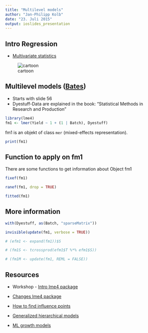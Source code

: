 ```yaml
---
title: "Multilevel models"
author: "Jan-Philipp Kolb"
date: "23. Juli 2015"
output: ioslides_presentation
---
```


## Intro Regression

- [Multivariate statistics](http://www.statistics4u.info/fundstat_germ/cc_multivar_stat.html)

![cartoon](http://www.statistics4u.info/fundstat_germ/img/gm_bivarstat_tusche.png)


## Multilevel models ([Bates](http://www.unil.ch/webdav/site/ee/shared/WorkshopD.pdf))

- Starts with slide 56
- Dyestuff-Data are explained in the book: "Statistical Methods in Research and Production"

```r
library(lme4)
fm1 <- lmer(Yield ~ 1 + (1 | Batch), Dyestuff)
```

fm1 is an objekt of class `mer` (mixed-effects representation).

```r
print(fm1)
```


## Function to apply on fm1

There are some functions to get information about Object fm1

```r
fixef(fm1)

ranef(fm1, drop = TRUE)

fitted(fm1)
```

## More information

```r
with(Dyestuff, as(Batch, "sparseMatrix"))

invisible(update(fm1, verbose = TRUE))

# (efm1 <- expand(fm1))$S

# (fm1S <- tcrossprod(efm1$T %*% efm1$S))

# (fm1M <- update(fm1, REML = FALSE))
```

## Resources

- Workshop - [Intro lme4 package](http://www.unil.ch/webdav/site/ee/shared/WorkshopD.pdf)
 

 - [Changes lme4 package](lme4.R-forge.R-project.org)
 

- [How to find influence points](http://www.r-bloggers.com/influence-me-tools-for-detecting-influential-data-in-multilevel-regression-models/) 


 - [Generalized hierarchical models](http://journal.r-project.org/archive/2010-2/RJournal_2010-2_Roennegaard~et~al.pdf)
 
- [ML growth models](http://www.r-bloggers.com/analysing-longitudinal-data-multilevel-growth-models-i/)
